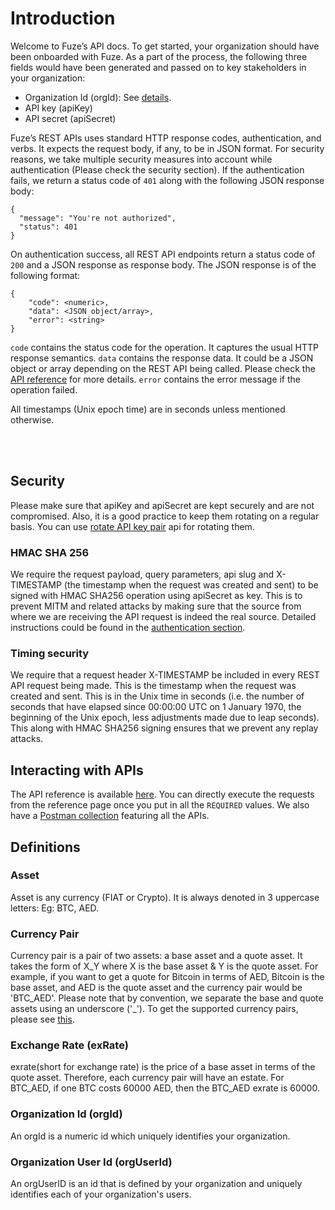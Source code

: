 # Introduction

Welcome to Fuze’s API docs. To get started, your organization should have been onboarded with Fuze. As a part of the process, the following three fields would have been generated and passed on to key stakeholders in your organization:
- Organization Id (orgId): See <a href="/docs/intro#organization-user-id-orguserid">details</a>.
- API key (apiKey)
- API secret (apiSecret)

Fuze’s REST APIs uses standard HTTP response codes, authentication, and verbs. It expects the request body, if any, to be in JSON format. For security reasons, we take multiple security measures into account while authentication (Please check the security section). If the authentication fails, we return a status code of `401` along with the following JSON response body:
```
{
  "message": "You're not authorized",
  "status": 401
}
```

On authentication success, all REST API endpoints return a status code of `200` and a JSON response as response body. The JSON response is of the following format:
```
{
    "code": <numeric>,
    "data": <JSON object/array>,
    "error": <string>
}
```
`code` contains the status code for the operation. It captures the usual HTTP response semantics.
`data` contains the response data. It could be a JSON object or array depending on the REST API being called. Please check the <a href="https://ref.fuze.finance">API reference</a> for more details.
`error` contains the error message if the operation failed.

All timestamps (Unix epoch time) are in seconds unless mentioned otherwise.

<br></br>

## Security
Please make sure that apiKey and apiSecret are kept securely and are not compromised. Also, it is a good practice to keep them rotating on a regular basis. You can use <a href="https://ref.fuze.finance/#tag/apikms/operation/rotateApiKey">rotate API key pair</a> api for rotating them.
### HMAC SHA 256
We require the request payload, query parameters, api slug and X-TIMESTAMP (the timestamp when the request was created and sent) to be signed with HMAC SHA256 operation using apiSecret as key. This is to prevent MITM and related attacks by making sure that the source from where we are receiving the API request is indeed the real source. Detailed instructions could be found in the <a href="/docs/authentication">authentication section</a>.
### Timing security
We require that a request header X-TIMESTAMP be included in every REST API request being made. This is the timestamp when the request was created and sent. This is in the Unix time in seconds (i.e. the number of seconds that have elapsed since 00:00:00 UTC on 1 January 1970, the beginning of the Unix epoch, less adjustments made due to leap seconds). This along with HMAC SHA256 signing ensures that we prevent any replay attacks.

## Interacting with APIs
The API reference is available <a href="https://ref.fuze.finance"> here</a>. You can directly execute the requests from the reference page once you put in all the `REQUIRED` values. We also have a <a href="/docs/postman">Postman collection</a> featuring all the APIs.
## Definitions

### Asset
Asset is any currency (FIAT or Crypto). It is always denoted in 3 uppercase letters: Eg: BTC, AED.
### Currency Pair
Currency pair is a pair of two assets: a base asset and a quote asset. It takes the form of X_Y where X is the base asset & Y is the quote asset. For example, if you want to get a quote for Bitcoin in terms of AED, Bitcoin is the base asset, and AED is the quote asset and the currency pair would be 'BTC_AED'. Please note that by convention, we separate the base and quote assets using an underscore ('\_'). To get the supported currency pairs, please see <a href="https://ref.fuze.finance/#tag/asset/operation/getCurrencyPairs">this</a>.
### Exchange Rate (exRate)
exrate(short for exchange rate) is the price of a base asset in terms of the quote asset. Therefore, each currency pair will have an estate. For BTC_AED, if one BTC costs 60000 AED, then the BTC_AED exrate is 60000.
### Organization Id (orgId)
An orgId is a numeric id which uniquely identifies your organization.
### Organization User Id (orgUserId)
An orgUserID is an id that is defined by your organization and uniquely identifies each of your organization's users.

